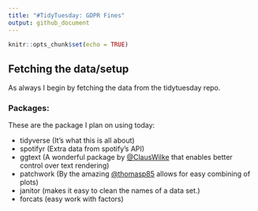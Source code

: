 ```yaml
---
title: "#TidyTuesday: GDPR Fines"
output: github_document
---
```


```r
knitr::opts_chunk$set(echo = TRUE)
```

## Fetching the data/setup
As always I begin by fetching the data from the tidytuesday repo. 

### Packages:
These are the package I plan on using today:

+ tidyverse (It's what this is all about)
+ spotifyr (Extra data from spotify's API)
+ ggtext (A wonderful package by [@ClausWilke](https://twitter.com/ClausWilke) that enables better control over text rendering)
+ patchwork (By the amazing [@thomasp85](https://twitter.com/thomasp85) allows for easy combining of plots)
+ janitor (makes it easy to clean the names of a data set.)
+ forcats (easy work with factors)